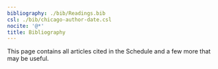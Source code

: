 ```yaml
---
bibliography: ./bib/Readings.bib
csl: ./bib/chicago-author-date.csl
nocite: '@*'
title: Bibliography
---
```


This page contains all articles cited in the Schedule and a few more that may be useful.

::: {#refs}
:::
